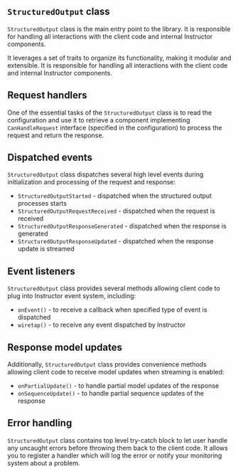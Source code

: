 ## `StructuredOutput` class

`StructuredOutput` class is the main entry point to the library. It is responsible for
handling all interactions with the client code and internal Instructor components.

It leverages a set of traits to organize its functionality, making it modular and extensible. It is responsible for
handling all interactions with the client code and internal Instructor components.


## Request handlers

One of the essential tasks of the `StructuredOutput` class is to read the configuration
and use it to retrieve a component implementing `CanHandleRequest` interface (specified in the configuration) to process the request and return the response.


## Dispatched events

`StructuredOutput` class dispatches several high level events during initialization and processing
of the request and response:

 - `StructuredOutputStarted` - dispatched when the structured output processes starts
 - `StructuredOutputRequestReceived` - dispatched when the request is received
 - `StructuredOutputResponseGenerated` - dispatched when the response is generated
 - `StructuredOutputResponseUpdated` - dispatched when the response update is streamed


## Event listeners

`StructuredOutput` class provides several methods allowing client code to plug
into Instructor event system, including:
 - `onEvent()` - to receive a callback when specified type of event is dispatched
 - `wiretap()` - to receive any event dispatched by Instructor


## Response model updates

Additionally, `StructuredOutput` class provides convenience methods allowing client code to
receive model updates when streaming is enabled:

 - `onPartialUpdate()` - to handle partial model updates of the response
 - `onSequenceUpdate()` - to handle partial sequence updates of the response


## Error handling

`StructuredOutput` class contains top level try-catch block to let user handle any uncaught
errors before throwing them back to the client code. It allows you to register a handler
which will log the error or notify your monitoring system about a problem.
